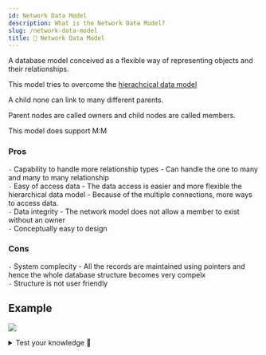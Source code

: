 ```yaml
---
id: Network Data Model
description: What is the Network Data Model?
slug: /network-data-model
title: 📶 Network Data Model
---
```


A database model conceived as a flexible way of representing objects and their relationships. 

This model tries to overcome the [hierachcical data model](/data/hdm)

A child none can link to many different parents. 

Parent nodes are called owners and child nodes are called members. 

This model does support M:M

### Pros
`-` Capability to handle more relationship types - Can handle the one to many and many to many relationship <br />
`-` Easy of access data - The data access is easier and more flexible the hierarchical data model - Because of the multiple connections, more ways to access data. <br />
`-` Data integrity - The network model does not allow a member to exist without an owner <br />
`-` Conceptually easy to design

### Cons
`-` System complecity - All the records are maintained using pointers and hence the whole database structure becomes very compelx <br />
`-` Structure is not user friendly <br />

## Example
![](/img/ndmex.png)

<details>
  <summary>Test your knowledge 🧠</summary>

<iframe src="https://quizlet.com/695917958/match/embed?i=3loczc&x=1jj1" height="500" width="100%"></iframe>

</details>
